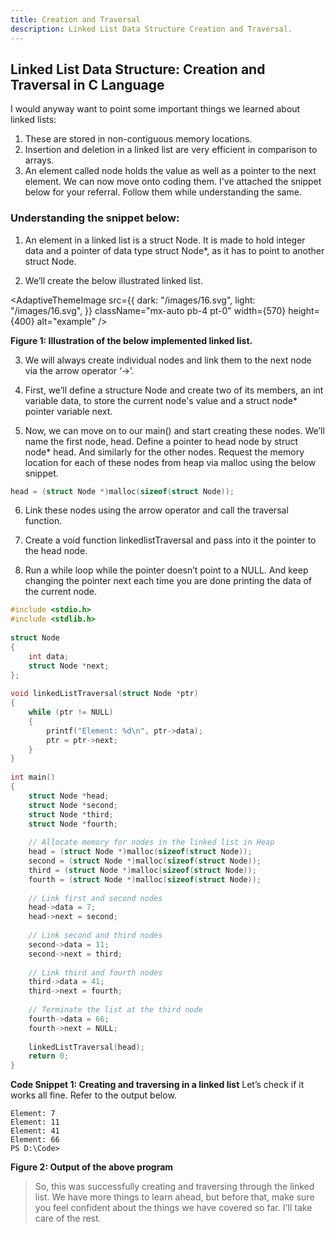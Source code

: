 ```yaml
---
title: Creation and Traversal
description: Linked List Data Structure Creation and Traversal.
---
```


## Linked List Data Structure: Creation and Traversal in C Language

I would anyway want to point some important things we learned about linked lists:

1. These are stored in non-contiguous memory locations.
2. Insertion and deletion in a linked list are very efficient in comparison to arrays.
3. An element called node holds the value as well as a pointer to the next element.
We can now move onto coding them. I've attached the snippet below for your referral. Follow them while understanding the same.

### Understanding the snippet below:

1. An element in a linked list is a struct Node. It is made to hold integer data and a pointer of data type struct Node*, as it has to point to another struct Node. 

2. We’ll create the below illustrated linked list.

<AdaptiveThemeImage
  src={{
    dark: "/images/16.svg",
    light: "/images/16.svg",
  }}
  className="mx-auto pb-4 pt-0"
  width={570}
  height={400}
  alt="example"
/>

**Figure 1: Illustration of the below implemented linked list.**

3. We will always create individual nodes and link them to the next node via the arrow operator ‘→’.

4. First, we’ll define a structure Node and create two of its members, an int variable data, to store the current node's value and a struct node* pointer variable next. 

5. Now, we can move on to our main() and start creating these nodes. We’ll name the first node, head. Define a pointer to head node by struct node* head. And similarly for the other nodes. Request the memory location for each of these nodes from heap via malloc using the below snippet.

```C
head = (struct Node *)malloc(sizeof(struct Node));
```

6. Link these nodes using the arrow operator and call the traversal function.

7. Create a void function linkedlistTraversal and pass into it the pointer to the head node.

8. Run a while loop while the pointer doesn’t point to a NULL. And keep changing the pointer next each time you are done printing the data of the current node.

```C
#include <stdio.h>
#include <stdlib.h>
 
struct Node
{
    int data;
    struct Node *next;
};
 
void linkedListTraversal(struct Node *ptr)
{
    while (ptr != NULL)
    {
        printf("Element: %d\n", ptr->data);
        ptr = ptr->next;
    }
}
 
int main()
{
    struct Node *head;
    struct Node *second;
    struct Node *third;
    struct Node *fourth;
 
    // Allocate memory for nodes in the linked list in Heap
    head = (struct Node *)malloc(sizeof(struct Node));
    second = (struct Node *)malloc(sizeof(struct Node));
    third = (struct Node *)malloc(sizeof(struct Node));
    fourth = (struct Node *)malloc(sizeof(struct Node));
 
    // Link first and second nodes
    head->data = 7;
    head->next = second;
 
    // Link second and third nodes
    second->data = 11;
    second->next = third;
 
    // Link third and fourth nodes
    third->data = 41;
    third->next = fourth;
 
    // Terminate the list at the third node
    fourth->data = 66;
    fourth->next = NULL;
 
    linkedListTraversal(head);
    return 0;
}
```

**Code Snippet 1: Creating and traversing in a linked list**
Let’s check if it works all fine. Refer to the output below.

```
Element: 7
Element: 11
Element: 41
Element: 66
PS D:\Code>
```
**Figure 2: Output of the above program**

>So, this was successfully creating and traversing through the linked list. We have more things to learn ahead, but before that, make sure you feel confident about the things we have covered so far. I'll take care of the rest.